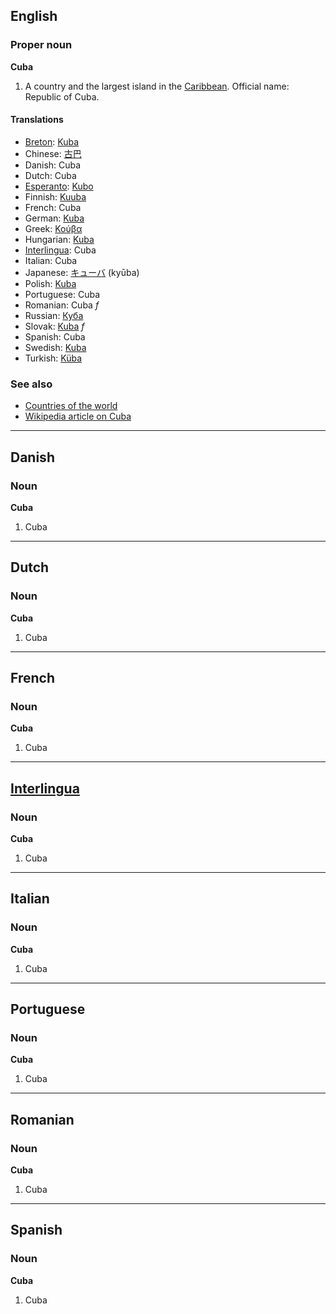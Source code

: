 ==English==
===Proper noun===
'''Cuba'''

# A country and the largest island in the [[Caribbean]]. Official name: Republic of Cuba.

====Translations====
*[[Breton]]: [[Kuba]]
*Chinese: [[古巴]]
*Danish: Cuba
*Dutch: Cuba
*[[Esperanto]]: [[Kubo]]
*Finnish: [[Kuuba]]
*French: Cuba
*German: [[Kuba]]
*Greek: [[Κούβα]]
*Hungarian: [[Kuba]]
*[[Interlingua]]: Cuba
*Italian: Cuba
*Japanese: [[キューバ]] (kyūba)
*Polish: [[Kuba]]
*Portuguese: Cuba
*Romanian: Cuba ''f''
*Russian: [[Куба]]
*Slovak: [[Kuba#Slovak|Kuba]] ''f''
*Spanish: Cuba
*Swedish: [[Kuba]]
*Turkish: [[Küba]]

===See also===
*[[Countries of the world]]
*[[w:Cuba|Wikipedia article on Cuba]]

----
==Danish==
===Noun===
'''Cuba'''

#Cuba

----
==Dutch==
===Noun===
'''Cuba'''

#Cuba

----
==French==
===Noun===
'''Cuba'''

#Cuba

----
==[[Interlingua]]==
===Noun===
'''Cuba'''

#Cuba

----
==Italian==
===Noun===
'''Cuba'''

#Cuba

----
==Portuguese==
===Noun===
'''Cuba'''

#Cuba

----
==Romanian==
===Noun===
'''Cuba'''

#Cuba

----
==Spanish==
===Noun===
'''Cuba'''

#Cuba